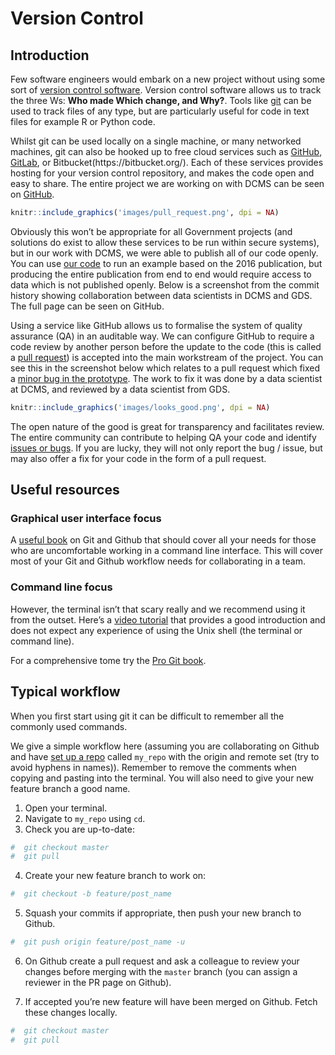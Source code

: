 # Version Control {#vs}

## Introduction

Few software engineers would embark on a new project without using some sort of [version control software](https://en.wikipedia.org/wiki/Version_control). Version control software allows us to track the three Ws: **Who made Which change, and Why?**. Tools like [git](https://git-scm.com/) can be used to track files of any type, but are particularly useful for code in text files for example R or Python code.

Whilst git can be used locally on a single machine, or many networked machines, git can also be hooked up to free cloud services such as [GitHub](https://github.com/), [GitLab](https://about.gitlab.com/), or Bitbucket(https://bitbucket.org/). Each of these services provides hosting for your version control repository, and makes the code open and easy to share. The entire project we are working on with DCMS can be seen on [GitHub](https://github.com/ukgovdatascience/eesectors).

```r
knitr::include_graphics('images/pull_request.png', dpi = NA)
```

Obviously this won’t be appropriate for all Government projects (and solutions do exist to allow these services to be run within secure systems), but in our work with DCMS, we were able to publish all of our code openly. You can use [our code](https://github.com/ukgovdatascience/eesectors) to run an example based on the 2016 publication, but producing the entire publication from end to end would require access to data which is not published openly. Below is a screenshot from the commit history showing collaboration between data scientists in DCMS and GDS. The full page can be seen on GitHub.

Using a service like GitHub allows us to formalise the system of quality assurance (QA) in an auditable way. We can configure GitHub to require a code review by another person before the update to the code (this is called a [pull request](https://help.github.com/articles/about-pull-requests/)) is accepted into the main workstream of the project. You can see this in the screenshot below which relates to a pull request which fixed a [minor bug in the prototype](https://github.com/ukgovdatascience/eesectors/pull/71). The work to fix it was done by a data scientist at DCMS, and reviewed by a data scientist from GDS.

```r
knitr::include_graphics('images/looks_good.png', dpi = NA)
```

The open nature of the good is great for transparency and facilitates review. The entire community can contribute to helping QA your code and identify [issues or bugs](https://github.com/ukgovdatascience/eesectors/issues). If you are lucky, they will not only report the bug / issue, but may also offer a fix for your code in the form of a pull request.  

## Useful resources

### Graphical user interface focus

A [useful book](http://happygitwithr.com/) on Git and Github that should cover all your needs for those who are uncomfortable working in a command line interface. This will cover most of your Git and Github workflow needs for collaborating in a team.  

### Command line focus

However, the terminal isn't that scary really and we recommend using it from the outset. Here's a [video tutorial](https://swcarpentry.github.io/git-novice/) that provides a good introduction and does not expect any experience of using the Unix shell (the terminal or command line).  

For a comprehensive tome try the [Pro Git book](https://git-scm.com/book/en/v2).

## Typical workflow

When you first start using git it can be difficult to remember all the commonly used commands.  

We give a simple workflow here (assuming you are collaborating on Github and have [set up a repo](https://help.github.com/articles/creating-a-new-repository/) called `my_repo` with the origin and remote set (try to avoid hyphens in names)). Remember to remove the comments when copying and pasting into the terminal. You will also need to give your new feature branch a good name.    

1. Open your terminal.
2. Navigate to `my_repo` using `cd`.
3. Check you are up-to-date:

```r

#  git checkout master
#  git pull

```

4. Create your new feature branch to work on:

```r
#  git checkout -b feature/post_name
```

5. Squash your commits if appropriate, then push your new branch to Github.

```r
#  git push origin feature/post_name -u
```

6. On Github create a pull request and ask a colleague to review your changes before merging with the `master` branch (you can assign a reviewer in the PR page on Github).  

7. If accepted you're new feature will have been merged on Github. Fetch these changes locally.  

```r
#  git checkout master
#  git pull
```



